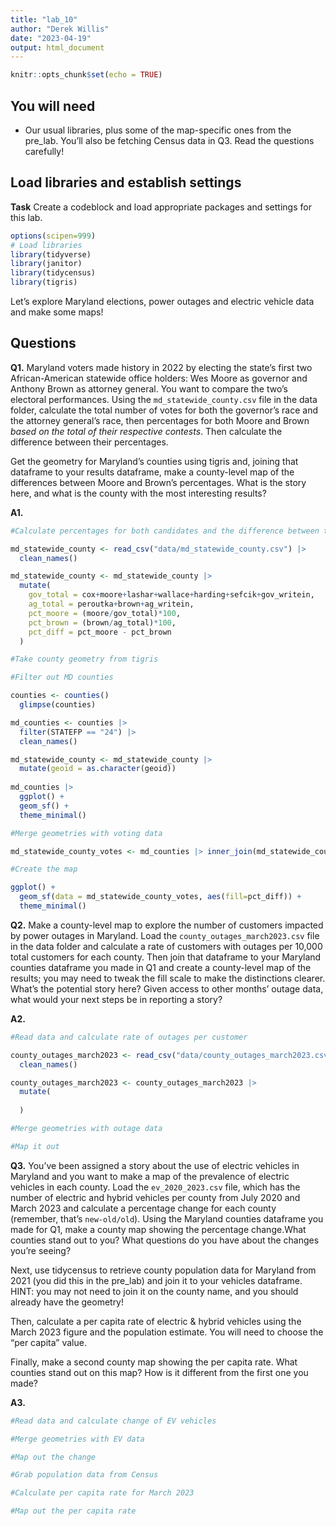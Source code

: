```yaml
---
title: "lab_10"
author: "Derek Willis"
date: "2023-04-19"
output: html_document
---
```


```r
knitr::opts_chunk$set(echo = TRUE)
```

## You will need

-   Our usual libraries, plus some of the map-specific ones from the pre_lab. You'll also be fetching Census data in Q3. Read the questions carefully!

## Load libraries and establish settings

**Task** Create a codeblock and load appropriate packages and settings for this lab.

```r
options(scipen=999)
# Load libraries
library(tidyverse)
library(janitor)
library(tidycensus)
library(tigris)
```

Let's explore Maryland elections, power outages and electric vehicle data and make some maps!

## Questions

**Q1.** Maryland voters made history in 2022 by electing the state's first two African-American statewide office holders: Wes Moore as governor and Anthony Brown as attorney general. You want to compare the two's electoral performances. Using the `md_statewide_county.csv` file in the data folder, calculate the total number of votes for both the governor's race and the attorney general's race, then percentages for both Moore and Brown *based on the total of their respective contests*. Then calculate the difference between their percentages.

Get the geometry for Maryland's counties using tigris and, joining that dataframe to your results dataframe, make a county-level map of the differences between Moore and Brown's percentages. What is the story here, and what is the county with the most interesting results?

**A1.**

```r
#Calculate percentages for both candidates and the difference between them per county

md_statewide_county <- read_csv("data/md_statewide_county.csv") |>
  clean_names()

md_statewide_county <- md_statewide_county |>
  mutate(
    gov_total = cox+moore+lashar+wallace+harding+sefcik+gov_writein,
    ag_total = peroutka+brown+ag_writein,
    pct_moore = (moore/gov_total)*100,
    pct_brown = (brown/ag_total)*100,
    pct_diff = pct_moore - pct_brown
  ) 

```

```r
#Take county geometry from tigris

#Filter out MD counties

counties <- counties()
  glimpse(counties)

md_counties <- counties |>
  filter(STATEFP == "24") |>
  clean_names()

md_statewide_county <- md_statewide_county |>
  mutate(geoid = as.character(geoid))
  
md_counties |>
  ggplot() +
  geom_sf() +
  theme_minimal()
```

```r
#Merge geometries with voting data

md_statewide_county_votes <- md_counties |> inner_join(md_statewide_county_votes, join_by(geoid))
```

```r
#Create the map

ggplot() +
  geom_sf(data = md_statewide_county_votes, aes(fill=pct_diff)) +
  theme_minimal()
```

**Q2.** Make a county-level map to explore the number of customers impacted by power outages in Maryland. Load the `county_outages_march2023.csv` file in the data folder and calculate a rate of customers with outages per 10,000 total customers for each county. Then join that dataframe to your Maryland counties dataframe you made in Q1 and create a county-level map of the results; you may need to tweak the fill scale to make the distinctions clearer. What's the potential story here? Given access to other months' outage data, what would your next steps be in reporting a story?

**A2.**

```r
#Read data and calculate rate of outages per customer

county_outages_march2023 <- read_csv("data/county_outages_march2023.csv") |>
  clean_names()

county_outages_march2023 <- county_outages_march2023 |>
  mutate(
    
  )
```

```r
#Merge geometries with outage data

```

```r
#Map it out

```

**Q3.** You've been assigned a story about the use of electric vehicles in Maryland and you want to make a map of the prevalence of electric vehicles in each county. Load the `ev_2020_2023.csv` file, which has the number of electric and hybrid vehicles per county from July 2020 and March 2023 and calculate a percentage change for each county (remember, that's `new-old/old`). Using the Maryland counties dataframe you made for Q1, make a county map showing the percentage change.What counties stand out to you? What questions do you have about the changes you're seeing?

Next, use tidycensus to retrieve county population data for Maryland from 2021 (you did this in the pre_lab) and join it to your vehicles dataframe. HINT: you may not need to join it on the county name, and you should already have the geometry!

Then, calculate a per capita rate of electric & hybrid vehicles using the March 2023 figure and the population estimate. You will need to choose the "per capita" value.

Finally, make a second county map showing the per capita rate. What counties stand out on this map? How is it different from the first one you made?

**A3.**

```r
#Read data and calculate change of EV vehicles

```

```r
#Merge geometries with EV data

```

```r
#Map out the change

```

```r
#Grab population data from Census

```

```r
#Calculate per capita rate for March 2023

```

```r
#Map out the per capita rate

```
